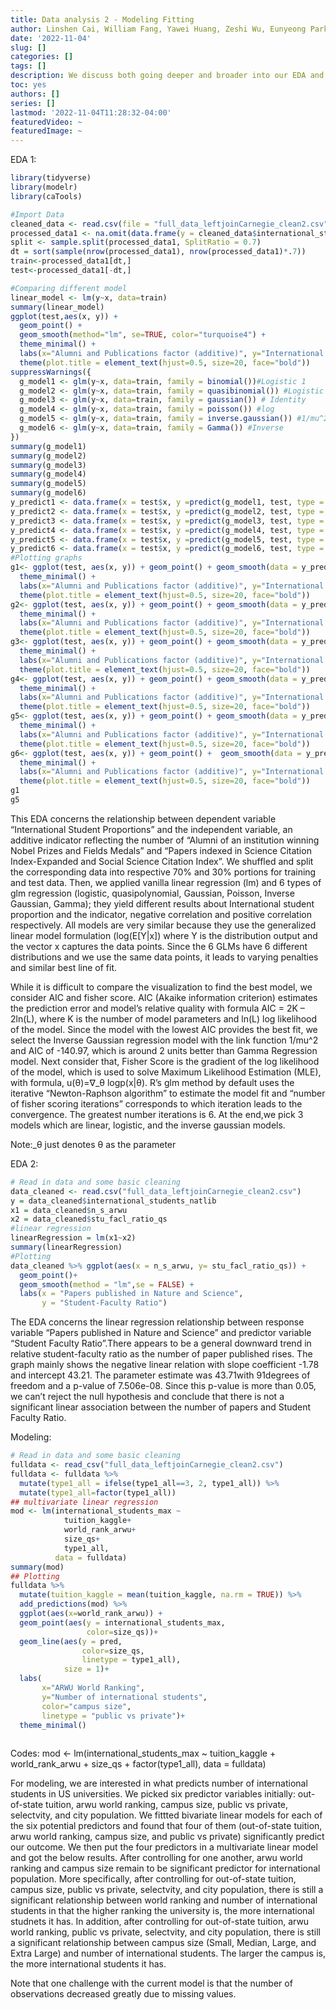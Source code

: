 ```yaml
---
title: Data analysis 2 - Modeling Fitting
author: Linshen Cai, William Fang, Yawei Huang, Zeshi Wu, Eunyeong Park
date: '2022-11-04'
slug: []
categories: []
tags: []
description: We discuss both going deeper and broader into our EDA and our initial thoughts and results for modeling
toc: yes
authors: []
series: []
lastmod: '2022-11-04T11:28:32-04:00'
featuredVideo: ~
featuredImage: ~
---
```


 EDA 1:

```r
library(tidyverse)
library(modelr)
library(caTools)

#Import Data
cleaned_data <- read.csv(file = "full_data_leftjoinCarnegie_clean2.csv")
processed_data1 <- na.omit(data.frame(y = cleaned_data$international_students_natlib, x= cleaned_data$alumni_arwu + cleaned_data$pub_arwu) )
split <- sample.split(processed_data1, SplitRatio = 0.7)
dt = sort(sample(nrow(processed_data1), nrow(processed_data1)*.7))
train<-processed_data1[dt,]
test<-processed_data1[-dt,]

#Comparing different model 
linear_model <- lm(y~x, data=train)
summary(linear_model)
ggplot(test,aes(x, y)) +
  geom_point() +
  geom_smooth(method="lm", se=TRUE, color="turquoise4") +
  theme_minimal() +
  labs(x="Alumni and Publications factor (additive)", y="International Student Proportions", title="Linear Regression Plot") +
  theme(plot.title = element_text(hjust=0.5, size=20, face="bold"))
suppressWarnings({
  g_model1 <- glm(y~x, data=train, family = binomial())#Logistic 1
  g_model2 <- glm(y~x, data=train, family = quasibinomial()) #Logistic 2
  g_model3 <- glm(y~x, data=train, family = gaussian()) # Identity
  g_model4 <- glm(y~x, data=train, family = poisson()) #log
  g_model5 <- glm(y~x, data=train, family = inverse.gaussian()) #1/mu^2
  g_model6 <- glm(y~x, data=train, family = Gamma()) #Inverse
})
summary(g_model1)
summary(g_model2)
summary(g_model3)
summary(g_model4)
summary(g_model5)
summary(g_model6)
y_predict1 <- data.frame(x = test$x, y =predict(g_model1, test, type = "response"))
y_predict2 <- data.frame(x = test$x, y =predict(g_model2, test, type = "response"))
y_predict3 <- data.frame(x = test$x, y =predict(g_model3, test, type = "response"))
y_predict4 <- data.frame(x = test$x, y =predict(g_model4, test, type = "response"))
y_predict5 <- data.frame(x = test$x, y =predict(g_model5, test, type = "response"))
y_predict6 <- data.frame(x = test$x, y =predict(g_model6, test, type = "response"))
#Plotting graphs
g1<- ggplot(test, aes(x, y)) + geom_point() + geom_smooth(data = y_predict1,  se=FALSE, color="red4", alpha = 0.1)+
  theme_minimal() +
  labs(x="Alumni and Publications factor (additive)", y="International Student Proportions", title="Logistic Regression") +
  theme(plot.title = element_text(hjust=0.5, size=20, face="bold"))
g2<- ggplot(test, aes(x, y)) + geom_point() + geom_smooth(data = y_predict2,  se=FALSE, color="orange4", alpha = 0.1)+
  theme_minimal() +
  labs(x="Alumni and Publications factor (additive)", y="International Student Proportions", title="Quasipolynomial Regression") +
  theme(plot.title = element_text(hjust=0.5, size=20, face="bold"))
g3<- ggplot(test, aes(x, y)) + geom_point() + geom_smooth(data = y_predict3,  se=FALSE, color="yellow4", alpha = 0.1)+
  theme_minimal() +
  labs(x="Alumni and Publications factor (additive)", y="International Student Proportions", title="Gaussian Regression (link: Identity Function) ") +
  theme(plot.title = element_text(hjust=0.5, size=20, face="bold"))
g4<- ggplot(test, aes(x, y)) + geom_point() + geom_smooth(data = y_predict4,  se=FALSE, color="green4", alpha = 0.1)+
  theme_minimal() +
  labs(x="Alumni and Publications factor (additive)", y="International Student Proportions", title="Poisson Regression (link: Log Function)") +
  theme(plot.title = element_text(hjust=0.5, size=20, face="bold"))
g5<- ggplot(test, aes(x, y)) + geom_point() + geom_smooth(data = y_predict5,  se=FALSE, color="blue4", alpha = 0.1)+
  theme_minimal() +
  labs(x="Alumni and Publications factor (additive)", y="International Student Proportions", title="Inverse Gaussian Regression") +
  theme(plot.title = element_text(hjust=0.5, size=20, face="bold"))
g6<- ggplot(test, aes(x, y)) + geom_point() +  geom_smooth(data = y_predict6,  se=FALSE, color="purple4", alpha = 0.1)+
  theme_minimal() +
  labs(x="Alumni and Publications factor (additive)", y="International Student Proportions", title="Gamma Regression (link: Inverse Function)") +
  theme(plot.title = element_text(hjust=0.5, size=20, face="bold"))
g1
g5

```


This EDA concerns the relationship between dependent variable “International Student Proportions” and the independent variable, an additive indicator reflecting the number of “Alumni of an institution winning Nobel Prizes and Fields Medals” and “Papers indexed in Science Citation Index-Expanded and Social Science Citation Index”. We shuffled and split the corresponding data into respective 70% and 30% portions for training and test data. Then, we applied vanilla linear regression (lm) and 6 types of glm regression (logistic, quasipolynomial, Gaussian, Poisson, Inverse Gaussian, Gamma); they yield different results about International student proportion and the indicator, negative correlation and positive correlation respectively. All models are very similar because they use the generalized linear model formulation (log(E[Y|x]) where Y is the distribution output and the vector x captures the data points. Since the 6 GLMs have 6 different distributions and we use the same data points, it leads to varying penalties and similar best line of fit. 

While it is difficult to compare the visualization to find the best model, we consider AIC and fisher score. AIC (Akaike information criterion) estimates the prediction error and model’s relative quality with formula AIC = 2K – 2ln(L), where K is the number of model parameters and ln(L) log likelihood of the model. Since the model with the lowest AIC provides the best fit, we select the Inverse Gaussian regression model with the link function 1/mu^2 and AIC of -140.97, which is around 2 units better than Gamma Regression model. Next consider that, Fisher Score is the gradient of the log likelihood of the model, which is used to solve Maximum Likelihood Estimation (MLE), with formula, u(θ)=∇_θ logp(x|θ). R’s glm method by default uses the iterative “Newton-Raphson algorithm” to estimate the model fit and  “number of fisher scoring iterations” corresponds to which iteration leads to the convergence. The greatest number iterations is 6. At the end,we pick 3 models which are linear, logistic, and the inverse gaussian models. 

Note:_θ just denotes θ as the parameter
 
 
EDA 2:

```r
# Read in data and some basic cleaning
data_cleaned <- read.csv("full_data_leftjoinCarnegie_clean2.csv")
y = data_cleaned$international_students_natlib
x1 = data_cleaned$n_s_arwu
x2 = data_cleaned$stu_facl_ratio_qs
#linear regression
linearRegression = lm(x1~x2)
summary(linearRegression)
#Plotting
data_cleaned %>% ggplot(aes(x = n_s_arwu, y= stu_facl_ratio_qs)) +
  geom_point()+
  geom_smooth(method = "lm",se = FALSE) +
  labs(x = "Papers published in Nature and Science",
       y = "Student-Faculty Ratio")
```


The EDA concerns the linear regression relationship between response variable “Papers published in Nature and Science” and predictor variable “Student Faculty Ratio”.There appears to be a general downward trend in relative student-faculty ratio as the number of paper published rises. The graph mainly shows the negative linear relation with slope coefficient -1.78 and intercept 43.21. The parameter estimate was 43.71with  91degrees of freedom and a p-value of 7.506e-08. Since this p-value is more than 0.05, we can’t reject the null hypothesis and conclude that there is not a significant linear association between the number of papers and Student Faculty Ratio. 

Modeling:

```r

# Read in data and some basic cleaning
fulldata <- read_csv("full_data_leftjoinCarnegie_clean2.csv")
fulldata <- fulldata %>% 
  mutate(type1_all = ifelse(type1_all==3, 2, type1_all)) %>% 
  mutate(type1_all=factor(type1_all))
## multivariate linear regression
mod <- lm(international_students_max ~ 
            tuition_kaggle+
            world_rank_arwu+
            size_qs+
            type1_all, 
          data = fulldata)
summary(mod)
## Plotting
fulldata %>%
  mutate(tuition_kaggle = mean(tuition_kaggle, na.rm = TRUE)) %>% 
  add_predictions(mod) %>% 
  ggplot(aes(x=world_rank_arwu)) +
  geom_point(aes(y = international_students_max,
                 color=size_qs))+
  geom_line(aes(y = pred, 
                color=size_qs, 
                linetype = type1_all), 
            size = 1)+
  labs(
       x="ARWU World Ranking",
       y="Number of international students",
       color="campus size",
       linetype = "public vs private")+
  theme_minimal()
  
```


Codes: 
mod <- lm(international_students_max ~ tuition_kaggle + world_rank_arwu + size_qs + factor(type1_all), data = fulldata)

For modeling, we are interested in what predicts number of international students in US universities. We picked six predictor variables initially: out-of-state tuition, arwu world ranking, campus size, public vs private, selectvity, and city population. We fittted bivariate linear models for each of the six potential predictors and found that four of them (out-of-state tuition, arwu world ranking, campus size, and public vs private) significantly predict our outcome. We then put the four predictors in a multivariate linear model and got the below results. After controlling for one another, arwu world ranking and campus size remain to be significant predictor for international population. More specifically, after controlling for out-of-state tuition, campus size, public vs private, selectvity, and city population, there is still a significant relationship between world ranking and number of international students in that the higher ranking the university is, the more international studnets it has. In addition, after controlling for out-of-state tuition, arwu world ranking, public vs private, selectvity, and city population, there is still a significant relationship between campus size (Small, Median, Large, and Extra Large) and number of international students. The larger the campus is, the more international students it has.

Note that one challenge with the current model is that the number of observations decreased greatly due to missing values.
